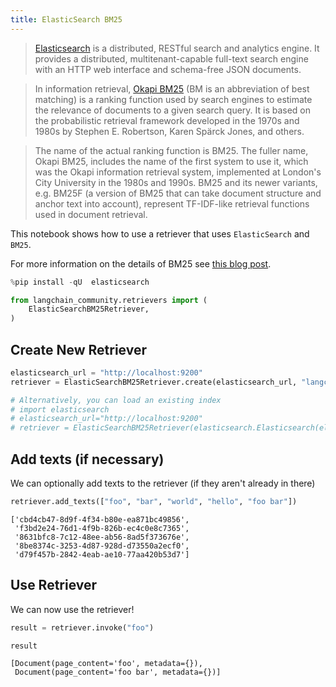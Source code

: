 ```yaml
---
title: ElasticSearch BM25
---
```


>[Elasticsearch](https://www.elastic.co/elasticsearch/) is a distributed, RESTful search and analytics engine. It provides a distributed, multitenant-capable full-text search engine with an HTTP web interface and schema-free JSON documents.

>In information retrieval, [Okapi BM25](https://en.wikipedia.org/wiki/Okapi_BM25) (BM is an abbreviation of best matching) is a ranking function used by search engines to estimate the relevance of documents to a given search query. It is based on the probabilistic retrieval framework developed in the 1970s and 1980s by Stephen E. Robertson, Karen Spärck Jones, and others.

>The name of the actual ranking function is BM25. The fuller name, Okapi BM25, includes the name of the first system to use it, which was the Okapi information retrieval system, implemented at London's City University in the 1980s and 1990s. BM25 and its newer variants, e.g. BM25F (a version of BM25 that can take document structure and anchor text into account), represent TF-IDF-like retrieval functions used in document retrieval.

This notebook shows how to use a retriever that uses `ElasticSearch` and `BM25`.

For more information on the details of BM25 see [this blog post](https://www.elastic.co/blog/practical-bm25-part-2-the-bm25-algorithm-and-its-variables).

```python
%pip install -qU  elasticsearch
```

```python
from langchain_community.retrievers import (
    ElasticSearchBM25Retriever,
)
```

## Create New Retriever

```python
elasticsearch_url = "http://localhost:9200"
retriever = ElasticSearchBM25Retriever.create(elasticsearch_url, "langchain-index-4")
```

```python
# Alternatively, you can load an existing index
# import elasticsearch
# elasticsearch_url="http://localhost:9200"
# retriever = ElasticSearchBM25Retriever(elasticsearch.Elasticsearch(elasticsearch_url), "langchain-index")
```

## Add texts (if necessary)

We can optionally add texts to the retriever (if they aren't already in there)

```python
retriever.add_texts(["foo", "bar", "world", "hello", "foo bar"])
```

```output
['cbd4cb47-8d9f-4f34-b80e-ea871bc49856',
 'f3bd2e24-76d1-4f9b-826b-ec4c0e8c7365',
 '8631bfc8-7c12-48ee-ab56-8ad5f373676e',
 '8be8374c-3253-4d87-928d-d73550a2ecf0',
 'd79f457b-2842-4eab-ae10-77aa420b53d7']
```

## Use Retriever

We can now use the retriever!

```python
result = retriever.invoke("foo")
```

```python
result
```

```output
[Document(page_content='foo', metadata={}),
 Document(page_content='foo bar', metadata={})]
```

```python

```
